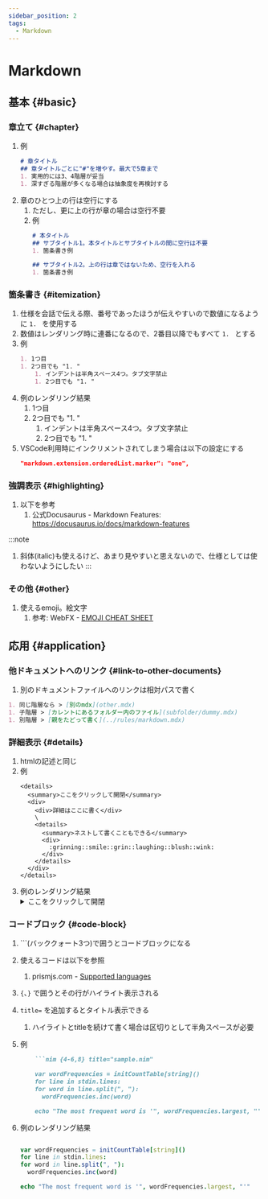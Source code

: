 ```yaml
---
sidebar_position: 2
tags:
  - Markdown
---
```

# Markdown
## 基本 {#basic}
### 章立て {#chapter}
1. 例
    ```markdown
    # 章タイトル
    ## 章タイトルごとに"#"を増やす。最大で5章まで
    1. 実用的には3、4階層が妥当
    1. 深すぎる階層が多くなる場合は抽象度を再検討する
    ```
1. 章のひとつ上の行は空行にする
    1. ただし、更に上の行が章の場合は空行不要
    1. 例
        ```markdown
        # 本タイトル
        ## サブタイトル1。本タイトルとサブタイトルの間に空行は不要
        1. 箇条書き例

        ## サブタイトル2。上の行は章ではないため、空行を入れる
        1. 箇条書き例
        ```

### 箇条書き {#itemization}
1. 仕様を会話で伝える際、番号であったほうが伝えやすいので数値になるように `1. ` を使用する
1. 数値はレンダリング時に連番になるので、2番目以降でもすべて `1. ` とする
1. 例
    ```markdown
    1. 1つ目
    1. 2つ目でも "1. "
        1. インデントは半角スペース4つ。タブ文字禁止
        1. 2つ目でも "1. "
    ```
1. 例のレンダリング結果
    1. 1つ目
    1. 2つ目でも "1. "
        1. インデントは半角スペース4つ。タブ文字禁止
        1. 2つ目でも "1. "
1. VSCode利用時にインクリメントされてしまう場合は以下の設定にする
   ```json title="settings.json"
   "markdown.extension.orderedList.marker": "one",
   ```

### 強調表示 {#highlighting}
1. 以下を参考
    1. 公式Docusaurus - Markdown Features: https://docusaurus.io/docs/markdown-features

:::note
1. 斜体(italic)も使えるけど、あまり見やすいと思えないので、仕様としては使わないようにしたい
:::

### その他 {#other}
1. 使えるemoji。絵文字
    1. 参考: WebFX - [EMOJI CHEAT SHEET](https://github.com/ikatyang/emoji-cheat-sheet/blob/master/README.md)

## 応用 {#application}
### 他ドキュメントへのリンク {#link-to-other-documents}
1. 別のドキュメントファイルへのリンクは相対パスで書く

```markdown
1. 同じ階層なら > [別のmdx](other.mdx)
1. 子階層 > [カレントにあるフォルダー内のファイル](subfolder/dummy.mdx)
1. 別階層 > [親をたどって書く](../rules/markdown.mdx)
```

### 詳細表示 {#details}
1. htmlの記述と同じ
1. 例
    ```mdx-code-block
    <details>
      <summary>ここをクリックして開閉</summary>
      <div>
        <div>詳細はここに書く</div>
        \
        <details>
          <summary>ネストして書くこともできる</summary>
          <div>
            :grinning::smile::grin::laughing::blush::wink:
          </div>
        </details>
      </div>
    </details>
    ```
1. 例のレンダリング結果
    <details>
      <summary>ここをクリックして開閉</summary>
      <div>
        <div>詳細はここに書く</div>
        \
        <details>
          <summary>ネストして書くこともできる</summary>
          <div>
            :grinning::smile::grin::laughing::blush::wink:
          </div>
        </details>
      </div>
    </details>

### コードブロック {#code-block}
1. \`\`\`(バッククォート3つ)で囲うとコードブロックになる
1. 使えるコードは以下を参照
    1. prismjs.com - [Supported languages](https://prismjs.com/#supported-languages)
1. `{`、`}` で囲うとその行がハイライト表示される
1. `title=` を追加するとタイトル表示できる
    1. ハイライトとtitleを続けて書く場合は区切りとして半角スペースが必要
1. 例
    ```md
        ```nim {4-6,8} title="sample.nim"

        var wordFrequencies = initCountTable[string]()
        for line in stdin.lines:
        for word in line.split(", "):
          wordFrequencies.inc(word)

        echo "The most frequent word is '", wordFrequencies.largest, "'"
    ```

1. 例のレンダリング結果
    ```nim {4-6,8} title="sample.nim"

    var wordFrequencies = initCountTable[string]()
    for line in stdin.lines:
    for word in line.split(", "):
      wordFrequencies.inc(word)

    echo "The most frequent word is '", wordFrequencies.largest, "'"
    ```
